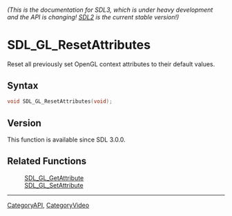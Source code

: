 ====== (This is the documentation for SDL3, which is under heavy development and the API is changing! [https://wiki.libsdl.org/SDL2/ SDL2] is the current stable version!) ======
= SDL_GL_ResetAttributes =

Reset all previously set OpenGL context attributes to their default values.

== Syntax ==

<syntaxhighlight lang='c'>
void SDL_GL_ResetAttributes(void);
</syntaxhighlight>

== Version ==

This function is available since SDL 3.0.0.

== Related Functions ==

:[[SDL_GL_GetAttribute]]
:[[SDL_GL_SetAttribute]]

----
[[CategoryAPI]], [[CategoryVideo]]
<!-- #See the Style Guide for instructions on editing the footer. -->


